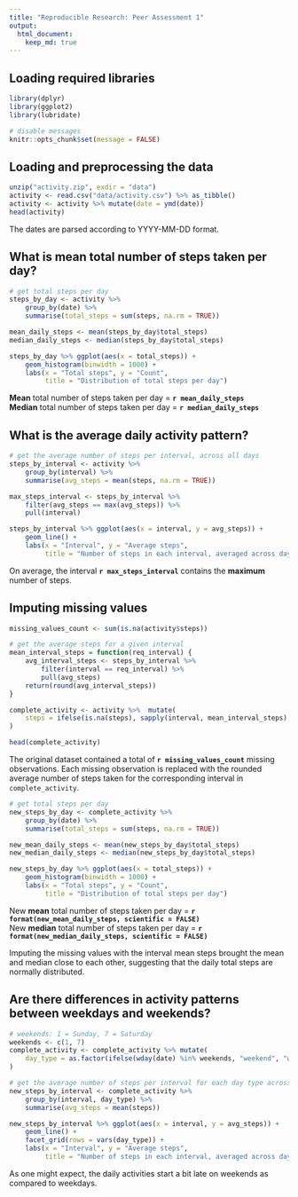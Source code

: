 ```yaml
---
title: "Reproducible Research: Peer Assessment 1"
output: 
  html_document:
    keep_md: true
---
```


## Loading required libraries

```r
library(dplyr)
library(ggplot2)
library(lubridate)

# disable messages
knitr::opts_chunk$set(message = FALSE)
```

## Loading and preprocessing the data

```r
unzip("activity.zip", exdir = "data")
activity <- read.csv("data/activity.csv") %>% as_tibble()
activity <- activity %>% mutate(date = ymd(date))
head(activity)
```
The dates are parsed according to YYYY-MM-DD format.

## What is mean total number of steps taken per day?

```r
# get total steps per day
steps_by_day <- activity %>% 
    group_by(date) %>% 
    summarise(total_steps = sum(steps, na.rm = TRUE))

mean_daily_steps <- mean(steps_by_day$total_steps)
median_daily_steps <- median(steps_by_day$total_steps)

steps_by_day %>% ggplot(aes(x = total_steps)) +
    geom_histogram(binwidth = 1000) +
    labs(x = "Total steps", y = "Count",
         title = "Distribution of total steps per day")
```

**Mean** total number of steps taken per day = **`r mean_daily_steps`** \
**Median** total number of steps taken per day = **`r median_daily_steps`**

## What is the average daily activity pattern?

```r
# get the average number of steps per interval, across all days
steps_by_interval <- activity %>% 
    group_by(interval) %>% 
    summarise(avg_steps = mean(steps, na.rm = TRUE))

max_steps_interval <- steps_by_interval %>%
    filter(avg_steps == max(avg_steps)) %>% 
    pull(interval)

steps_by_interval %>% ggplot(aes(x = interval, y = avg_steps)) +
    geom_line() +
    labs(x = "Interval", y = "Average steps",
         title = "Number of steps in each interval, averaged across days")
```

On average, the interval **`r max_steps_interval`** contains the **maximum**
number of steps.

## Imputing missing values

```r
missing_values_count <- sum(is.na(activity$steps))

# get the average steps for a given interval
mean_interval_steps = function(req_interval) {
    avg_interval_steps <- steps_by_interval %>% 
        filter(interval == req_interval) %>% 
        pull(avg_steps)
    return(round(avg_interval_steps))
}

complete_activity <- activity %>%  mutate(
    steps = ifelse(is.na(steps), sapply(interval, mean_interval_steps), steps)
)

head(complete_activity)
```

The original dataset contained a total of **`r missing_values_count`** missing
observations. Each missing observation is replaced with the rounded average
number of steps taken for the corresponding interval in `complete_activity`.

```r
# get total steps per day
new_steps_by_day <- complete_activity %>% 
    group_by(date) %>% 
    summarise(total_steps = sum(steps, na.rm = TRUE))

new_mean_daily_steps <- mean(new_steps_by_day$total_steps)
new_median_daily_steps <- median(new_steps_by_day$total_steps)

new_steps_by_day %>% ggplot(aes(x = total_steps)) +
    geom_histogram(binwidth = 1000) +
    labs(x = "Total steps", y = "Count",
         title = "Distribution of total steps per day")
```

New **mean** total number of steps taken per day =
**`r format(new_mean_daily_steps, scientific = FALSE)`** \
New **median** total number of steps taken per day =
**`r format(new_median_daily_steps, scientific = FALSE)`**

Imputing the missing values with the interval mean steps brought the mean and
median close to each other, suggesting that the daily total steps are normally
distributed.

## Are there differences in activity patterns between weekdays and weekends?

```r
# weekends: 1 = Sunday, 7 = Saturday
weekends <- c(1, 7)
complete_activity <- complete_activity %>% mutate(
    day_type = as.factor(ifelse(wday(date) %in% weekends, "weekend", "weekday"))
)

# get the average number of steps per interval for each day type across all days
new_steps_by_interval <- complete_activity %>% 
    group_by(interval, day_type) %>% 
    summarise(avg_steps = mean(steps))

new_steps_by_interval %>% ggplot(aes(x = interval, y = avg_steps)) +
    geom_line() +
    facet_grid(rows = vars(day_type)) +
    labs(x = "Interval", y = "Average steps",
         title = "Number of steps in each interval, averaged across days")
```

As one might expect, the daily activities start a bit late on weekends as
compared to weekdays.
